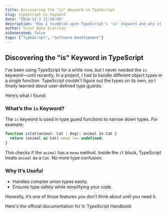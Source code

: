 ```yaml
---
title: Discovering the "is" Keyword in TypeScript
slug: typescript-is-keyword
date: "2024-11-3 21:30:00"
description: "How I stumbled upon TypeScript's 'is' keyword and why it's a game-changer for type safety."
author: Yusuf Baha Erarslan
aiGenerated: false
tags: ["TypeScript", "Software Development"]
---
```


## Discovering the "is" Keyword in TypeScript

I’ve been using TypeScript for a while now, but I never needed the `is` keyword—until recently. In a project, I had to handle different object types in a single function. TypeScript couldn’t figure out the types on its own, so I finally learned about user-defined type guards.

Here’s what I found:  

### What’s the `is` Keyword?  

The `is` keyword is used in type guard functions to narrow down types. For example:

```typescript
function isCat(animal: Cat | Dog): animal is Cat {
  return (animal as Cat).meow !== undefined;
}
```

This checks if the `animal` has a `meow` method. Inside the `if` block, TypeScript treats `animal` as a `Cat`. No more type confusion.

### Why It’s Useful  

- Handles complex union types easily.  
- Ensures type safety while simplifying your code.  

Honestly, it’s one of those features you don’t think about until you need it.

Here's the official documentation for it: <Link href="https://www.typescriptlang.org/docs/handbook/2/narrowing.html#using-type-predicates">TypeScript Handbook</Link>

